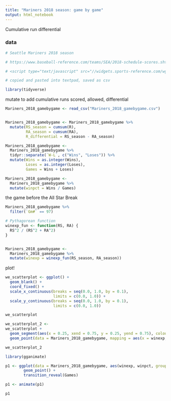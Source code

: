 ```yaml
---
title: "Mariners 2018 season: game by game"
output: html_notebook
---
```


Cumulative run differential


### data

```r
# Seattle Mariners 2018 season

# https://www.baseball-reference.com/teams/SEA/2018-schedule-scores.shtml#all_team_schedule

# <script type="text/javascript" src="//widgets.sports-reference.com/wg.fcgi?css=1&site=br&url=%2Fteams%2FSEA%2F2018-schedule-scores.shtml&div=div_team_schedule"></script>

# copied and pasted into textpad, saved as csv

library(tidyverse)


```


mutate to add cumulative runs scored, allowed, differential

```r

Mariners_2018_gamebygame <- read_csv("Mariners_2018_gamebygame.csv")


Mariners_2018_gamebygame <- Mariners_2018_gamebygame %>%
  mutate(RS_season = cumsum(R),
         RA_season = cumsum(RA),
         R_differential = RS_season - RA_season)

Mariners_2018_gamebygame <- 
  Mariners_2018_gamebygame %>%
  tidyr::separate(`W-L`, c("Wins", "Loses")) %>%
  mutate(Wins = as.integer(Wins),
         Loses = as.integer(Loses),
         Games = Wins + Loses)

Mariners_2018_gamebygame <-
  Mariners_2018_gamebygame %>%
  mutate(winpct = Wins / Games)

```



the game before the All Star Break

```r

Mariners_2018_gamebygame %>%
  filter(`Gm#` == 97)

```


```r


# Pythagorean function
winexp_fun <- function(RS, RA) {
  RS^2 / (RS^2 + RA^2)
}


Mariners_2018_gamebygame <-
  Mariners_2018_gamebygame %>%
  mutate(winexp = winexp_fun(RS_season, RA_season))


```



plot!

```r



we_scatterplot <- ggplot() +
  geom_blank() +
  coord_fixed() +
  scale_x_continuous(breaks = seq(0.0, 1.0, by = 0.1),
                     limits = c(0.0, 1.0)) +
  scale_y_continuous(breaks = seq(0.0, 1.0, by = 0.1),
                     limits = c(0.0, 1.0)) 

we_scatterplot


```



```r

we_scatterplot_2 <-
we_scatterplot +
  geom_segment(aes(x = 0.25, xend = 0.75, y = 0.25, yend = 0.75), colour = "red", size = 1) +
  geom_point(data = Mariners_2018_gamebygame, mapping = aes(x = winexp, y = winpct))

we_scatterplot_2  

```




```r

library(gganimate)

p1 <- ggplot(data = Mariners_2018_gamebygame, aes(winexp, winpct, group = seq_along(Games))) + 
        geom_point() + 
        transition_reveal(Games)

p1 <- animate(p1)  

p1

```

